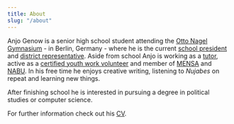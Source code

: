 ```yaml
---
title: About
slug: "/about"
---
```


Anjo Genow is a senior high school student attending the [Otto Nagel Gymnasium](https://www.ong.berlin/) - in Berlin, Germany - 
where he is the current [school president](https://ong.berlin/anjo-ist-unser-neuer-schulsprecher/) and [district representative](https://www.berlin.de/ba-marzahn-hellersdorf/politik-und-verwaltung/aemter/schul-und-sportamt/schule/schulgremien/artikel.403290.php). 
Aside from school Anjo is working as a [tutor](https://schlaufuchs-berlin.de/), active as a [certified youth work volunteer](https://www.dbjr.de/en/topics/juleica) and member of [MENSA](https://www.mensa.org) and [NABU](https://en.nabu.de).
In his free time he enjoys creative writing, listening to *Nujabes* on repeat and learning new things.

After finishing school he is interested in pursuing a degree in political studies or computer science.

For further information check out his [CV]().